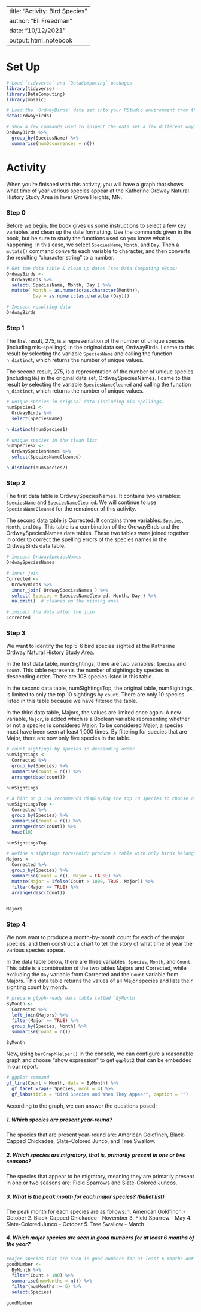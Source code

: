
---
title: "Activity: Bird Species"
author: "Eli Freedman"
date: "10/12/2021"
output: html_notebook
---


# Set Up

```{r}
# Load `tidyverse` and `DataComputing` packages
library(tidyverse)
library(DataComputing)
library(mosaic)

# Load the `OrdwayBirds` data set into your RStudio environment from the `DataComputing` package
data(OrdwayBirds)

# Show a few commands used to inspect the data set a few different ways
OrdwayBirds %>%
  group_by(SpeciesName) %>%
  summarise(numOccurrences = n())

```

# Activity

When you're finished with this activity, you will have a graph that shows what time of year various species appear at the Katherine Ordway Natural History Study Area in Inver Grove Heights, MN.

### Step 0

Before we begin, the book gives us some instructions to select a few key variables and clean up the date formatting.  Use the commands given in the book, but be sure to study the functions used so you know what is happening.  In this case, we select `SpeciesName`, `Month`, and `Day`. Then a `mutate()` command converts each variable to character, and then converts the resulting "character string" to a number.

```{r}
# Get the data table & clean up dates (see Data Computing eBook)
OrdwayBirds <-
  OrdwayBirds %>%
  select( SpeciesName, Month, Day ) %>%
  mutate( Month = as.numeric(as.character(Month)), 
          Day = as.numeric(as.character(Day)))

# Inspect resulting data
OrdwayBirds

```

### Step 1

The first result, 275, is a representation of the number of unique species (including mis-spellings) in the original data set, OrdwayBirds. I came to this result by selecting the variable `SpeciesName` and calling the function `n_distinct`, which returns the number of unique values.

The second result, 275, is a representation of the number of unique species (including `NA`) in the original data set, OrdwaySpeciesNames. I came to this result by selecting the variable `SpeciesNameCleaned` and calling the function `n_distinct`, which returns the number of unique values.

```{r}
# unique species in original data (including mis-spellings)
numSpecies1 <-
  OrdwayBirds %>%
  select(SpeciesName)

n_distinct(numSpecies1)

# unique species in the clean list
numSpecies2 <-
  OrdwaySpeciesNames %>%
  select(SpeciesNameCleaned)

n_distinct(numSpecies2)
```

### Step 2
  
The first data table is OrdwaySpeciesNames. It contains two variables: `SpeciesName` and `SpeciesNameCleaned`. We will continue to use `SpeciesNameCleaned` for the remainder of this activity.

The second data table is Corrected. It contains three variables: `Species`, `Month`, and `Day`. This table is a combination of the OrdwayBirds and the OrdwaySpeciesNames data tables. These two tables were joined together in order to correct the spelling errors of the species names in the OrdwayBirds data table.

```{r}
# inspect OrdwaySpeciesNames
OrdwaySpeciesNames

# inner join
Corrected <-
  OrdwayBirds %>%
  inner_join( OrdwaySpeciesNames ) %>% 
  select( Species = SpeciesNameCleaned, Month, Day ) %>%
  na.omit()  # cleaned up the missing ones

# inspect the data after the join
Corrected

```

### Step 3

We want to identify the top 5-6 bird species sighted at the Katherine Ordway Natural History Study Area.

In the first data table, numSightings, there are two variables: `Species` and `count`. This table represents the number of sightings by species in descending order. There are 108 species listed in this table.

In the second data table, numSightingsTop, the original table, numSightings, is limited to only the top 10 sightings by `count`. There are only 10 species listed in this table because we have filtered the table.

In the third data table, Majors, the values are limited once again. A new variable, `Major`, is added which is a Boolean variable representing whether or not a species is considered Major. To be considered Major, a species must have been seen at least 1,000 times. By filtering for species that are Major, there are now only five species in the table.

```{r}
# count sightings by species in descending order
numSightings <-
  Corrected %>%
  group_by(Species) %>%
  summarise(count = n()) %>%
  arrange(desc(count))

numSightings

# a hint on p.164 recommends displaying the top 10 species to choose our threshold
numSightingsTop <-
  Corrected %>%
  group_by(Species) %>%
  summarise(count = n()) %>%
  arrange(desc(count)) %>%
  head(10)

numSightingsTop

# define a sightings threshold; produce a table with only birds belonging to major species
Majors <-
  Corrected %>%
  group_by(Species) %>%
  summarise(Count = n(), Major = FALSE) %>%
  mutate(Major = ifelse(Count > 1000, TRUE, Major)) %>%
  filter(Major == TRUE) %>%
  arrange(desc(Count))
  

Majors
```

### Step 4

We now want to produce a month-by-month count for each of the major species, and then construct a chart to tell the story of what time of year the various species appear.

In the data table below, there are three variables: `Species`, `Month`, and `Count`. This table is a combination of the two tables Majors and Corrected, while excluding the `Day` variable from Corrected and the `Count` variable from Majors. This data table returns the values of all Major species and lists their sighting count by month.

```{r}
# prepare glyph-ready data table called `ByMonth`
ByMonth <-
  Corrected %>%
  left_join(Majors) %>%
  filter(Major == TRUE) %>%
  group_by(Species, Month) %>%
  summarise(Count = n())

ByMonth
```

Now, using `barGraphHelper()` in the console, we can configure a reasonable graph and choose "show expression" to get `ggplot2` that can be embedded in our report.

```{r}
# ggplot command
gf_line(Count ~ Month, data = ByMonth) %>%
  gf_facet_wrap(~ Species, ncol = 4) %>% 
  gf_labs(title = "Bird Species and When They Appear", caption = "")

```

According to the graph, we can answer the questions posed:

##### 1. Which species are present year-round?  

The species that are present year-round are: American Goldfinch, Black-Capped Chickadee, Slate-Colored Junco, and Tree Swallow.

##### 2. Which species are migratory, that is, primarily present in one or two seasons?

The species that appear to be migratory, meaning they are primarily present in one or two seasons are: Field Sparrows and Slate-Colored Juncos. 

##### 3. What is the peak month for each major species? (bullet list)

The peak month for each species are as follows:
  1. American Goldfinch - October
  2. Black-Capped Chickadee - November
  3. Field Sparrow - May
  4. Slate-Colored Junco - October
  5. Tree Swallow - March

##### 4. Which major species are seen in good numbers for at least 6 months of the year?

```{r}
#major species that are seen in good numbers for at least 6 months out of the year
goodNumber <-
  ByMonth %>%
  filter(Count > 100) %>%
  summarise(numMonths = n()) %>%
  filter(numMonths >= 6) %>%
  select(Species)

goodNumber
```